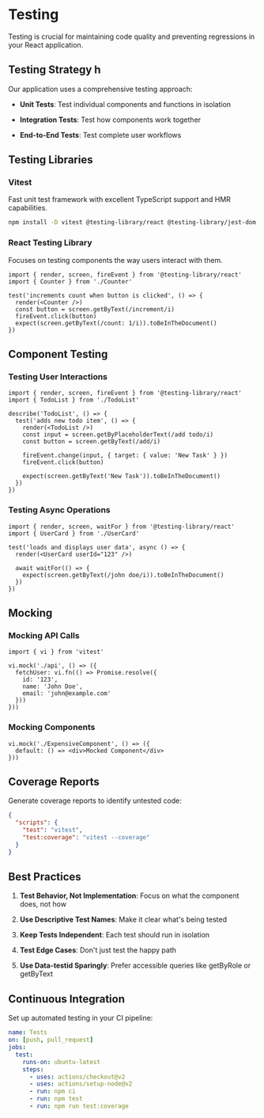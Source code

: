 # Testing

Testing is crucial for maintaining code quality and preventing regressions in your React application.

## Testing Strategy h

Our application uses a comprehensive testing approach:

* **Unit Tests**: Test individual components and functions in isolation

* **Integration Tests**: Test how components work together

* **End-to-End Tests**: Test complete user workflows

## Testing Libraries

### Vitest

Fast unit test framework with excellent TypeScript support and HMR capabilities.

```bash
npm install -D vitest @testing-library/react @testing-library/jest-dom
```

### React Testing Library

Focuses on testing components the way users interact with them.

```tsx
import { render, screen, fireEvent } from '@testing-library/react'
import { Counter } from './Counter'

test('increments count when button is clicked', () => {
  render(<Counter />)
  const button = screen.getByText(/increment/i)
  fireEvent.click(button)
  expect(screen.getByText(/count: 1/i)).toBeInTheDocument()
})
```

## Component Testing

### Testing User Interactions

```tsx
import { render, screen, fireEvent } from '@testing-library/react'
import { TodoList } from './TodoList'

describe('TodoList', () => {
  test('adds new todo item', () => {
    render(<TodoList />)
    const input = screen.getByPlaceholderText(/add todo/i)
    const button = screen.getByText(/add/i)
    
    fireEvent.change(input, { target: { value: 'New Task' } })
    fireEvent.click(button)
    
    expect(screen.getByText('New Task')).toBeInTheDocument()
  })
})
```

### Testing Async Operations

```tsx
import { render, screen, waitFor } from '@testing-library/react'
import { UserCard } from './UserCard'

test('loads and displays user data', async () => {
  render(<UserCard userId="123" />)
  
  await waitFor(() => {
    expect(screen.getByText(/john doe/i)).toBeInTheDocument()
  })
})
```

## Mocking

### Mocking API Calls

```tsx
import { vi } from 'vitest'

vi.mock('./api', () => ({
  fetchUser: vi.fn(() => Promise.resolve({
    id: '123',
    name: 'John Doe',
    email: 'john@example.com'
  }))
}))
```

### Mocking Components

```tsx
vi.mock('./ExpensiveComponent', () => ({
  default: () => <div>Mocked Component</div>
}))
```

## Coverage Reports

Generate coverage reports to identify untested code:

```json
{
  "scripts": {
    "test": "vitest",
    "test:coverage": "vitest --coverage"
  }
}
```

## Best Practices

1. **Test Behavior, Not Implementation**: Focus on what the component does, not how

2. **Use Descriptive Test Names**: Make it clear what's being tested

3. **Keep Tests Independent**: Each test should run in isolation

4. **Test Edge Cases**: Don't just test the happy path

5. **Use Data-testid Sparingly**: Prefer accessible queries like getByRole or getByText

## Continuous Integration

Set up automated testing in your CI pipeline:

```yaml
name: Tests
on: [push, pull_request]
jobs:
  test:
    runs-on: ubuntu-latest
    steps:
      - uses: actions/checkout@v2
      - uses: actions/setup-node@v2
      - run: npm ci
      - run: npm test
      - run: npm run test:coverage
```
